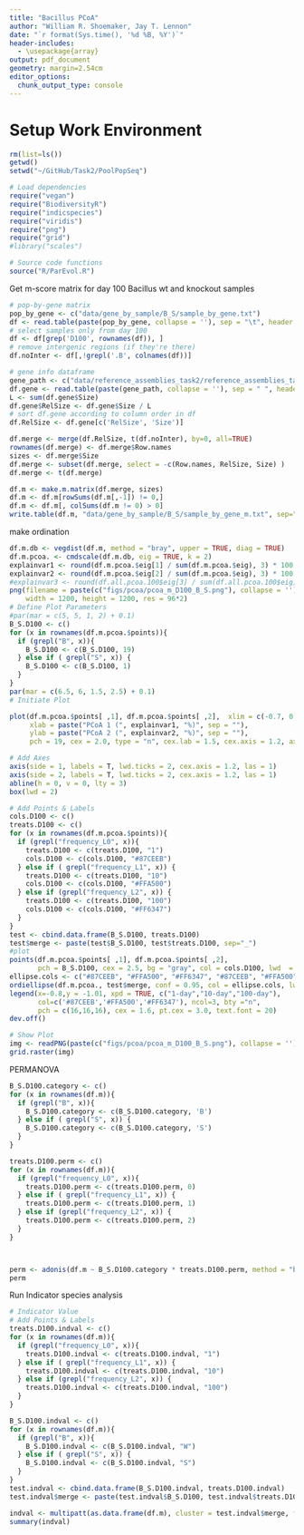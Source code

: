 ```yaml
---
title: "Bacillus PCoA"
author: "William R. Shoemaker, Jay T. Lennon"
date: "`r format(Sys.time(), '%d %B, %Y')`"
header-includes:
  - \usepackage{array}
output: pdf_document
geometry: margin=2.54cm
editor_options: 
  chunk_output_type: console
---
```


# Setup Work Environment

```r
rm(list=ls())
getwd()
setwd("~/GitHub/Task2/PoolPopSeq")

# Load dependencies
require("vegan")
require("BiodiversityR")
require("indicspecies")
require("viridis")
require("png")
require("grid")
#library("scales")

# Source code functions
source("R/ParEvol.R")
```

Get m-score matrix for day 100 Bacillus wt and knockout samples

```r
# pop-by-gene matrix
pop_by_gene <- c("data/gene_by_sample/B_S/sample_by_gene.txt")
df <- read.table(paste(pop_by_gene, collapse = ''), sep = "\t", header = TRUE, row.names = 1)
# select samples only from day 100
df <- df[grep('D100', rownames(df)), ]
# remove intergenic regions (if they're there)
df.noInter <- df[,!grepl('.B', colnames(df))]

# gene info dataframe
gene_path <- c("data/reference_assemblies_task2/reference_assemblies_task2_table/B.txt")
df.gene <- read.table(paste(gene_path, collapse = ''), sep = " ", header = TRUE, row.names = 1)
L <- sum(df.gene$Size)
df.gene$RelSize <- df.gene$Size / L
# sort df.gene according to column order in df
df.RelSize <- df.gene[c('RelSize', 'Size')]

df.merge <- merge(df.RelSize, t(df.noInter), by=0, all=TRUE)
rownames(df.merge) <- df.merge$Row.names
sizes <- df.merge$Size
df.merge <- subset(df.merge, select = -c(Row.names, RelSize, Size) )
df.merge <- t(df.merge)

df.m <- make.m.matrix(df.merge, sizes)
df.m <- df.m[rowSums(df.m[,-1]) != 0,]
df.m <- df.m[, colSums(df.m != 0) > 0]
write.table(df.m, "data/gene_by_sample/B_S/sample_by_gene_m.txt", sep="\t")

```


make ordination
```r
df.m.db <- vegdist(df.m, method = "bray", upper = TRUE, diag = TRUE)
df.m.pcoa. <- cmdscale(df.m.db, eig = TRUE, k = 2) 
explainvar1 <- round(df.m.pcoa.$eig[1] / sum(df.m.pcoa.$eig), 3) * 100
explainvar2 <- round(df.m.pcoa.$eig[2] / sum(df.m.pcoa.$eig), 3) * 100
#explainvar3 <- round(df.all.pcoa.100$eig[3] / sum(df.all.pcoa.100$eig), 3) * 100
png(filename = paste(c("figs/pcoa/pcoa_m_D100_B_S.png"), collapse = ''),
    width = 1200, height = 1200, res = 96*2)
# Define Plot Parameters
#par(mar = c(5, 5, 1, 2) + 0.1)
B_S.D100 <- c()
for (x in rownames(df.m.pcoa.$points)){
  if (grepl("B", x)){
    B_S.D100 <- c(B_S.D100, 19)
  } else if ( grepl("S", x)) {
    B_S.D100 <- c(B_S.D100, 1)
  } 
}
par(mar = c(6.5, 6, 1.5, 2.5) + 0.1)
# Initiate Plot

plot(df.m.pcoa.$points[ ,1], df.m.pcoa.$points[ ,2],  xlim = c(-0.7, 0.7), ylim = c(-0.7, 0.7),
     xlab = paste("PCoA 1 (", explainvar1, "%)", sep = ""),
     ylab = paste("PCoA 2 (", explainvar2, "%)", sep = ""),
     pch = 19, cex = 2.0, type = "n", cex.lab = 1.5, cex.axis = 1.2, axes = FALSE)

# Add Axes
axis(side = 1, labels = T, lwd.ticks = 2, cex.axis = 1.2, las = 1)
axis(side = 2, labels = T, lwd.ticks = 2, cex.axis = 1.2, las = 1)
abline(h = 0, v = 0, lty = 3)
box(lwd = 2)

# Add Points & Labels
cols.D100 <- c()
treats.D100 <- c()
for (x in rownames(df.m.pcoa.$points)){
  if (grepl("frequency_L0", x)){
    treats.D100 <- c(treats.D100, "1")
    cols.D100 <- c(cols.D100, "#87CEEB")
  } else if ( grepl("frequency_L1", x)) {
    treats.D100 <- c(treats.D100, "10")
    cols.D100 <- c(cols.D100, "#FFA500")
  } else if (grepl("frequency_L2", x)) {
    treats.D100 <- c(treats.D100, "100")
    cols.D100 <- c(cols.D100, "#FF6347")
  }
}
test <- cbind.data.frame(B_S.D100, treats.D100)
test$merge <- paste(test$B_S.D100, test$treats.D100, sep="_")
#plot
points(df.m.pcoa.$points[ ,1], df.m.pcoa.$points[ ,2],
       pch = B_S.D100, cex = 2.5, bg = "gray", col = cols.D100, lwd  = 3)
ellipse.cols <- c("#87CEEB", "#FFA500", "#FF6347", "#87CEEB", "#FFA500", "#FF6347")
ordiellipse(df.m.pcoa., test$merge, conf = 0.95, col = ellipse.cols, lwd=2)
legend(x=-0.8,y = -1.01, xpd = TRUE, c("1-day","10-day","100-day"), 
       col=c('#87CEEB','#FFA500','#FF6347'), ncol=3, bty ="n", 
       pch = c(16,16,16), cex = 1.6, pt.cex = 3.0, text.font = 20)
dev.off()

# Show Plot
img <- readPNG(paste(c("figs/pcoa/pcoa_m_D100_B_S.png"), collapse = ''))
grid.raster(img)

```

PERMANOVA

```r
B_S.D100.category <- c()
for (x in rownames(df.m)){
  if (grepl("B", x)){
    B_S.D100.category <- c(B_S.D100.category, 'B')
  } else if ( grepl("S", x)) {
    B_S.D100.category <- c(B_S.D100.category, 'S')
  } 
}

treats.D100.perm <- c()
for (x in rownames(df.m)){
  if (grepl("frequency_L0", x)){
    treats.D100.perm <- c(treats.D100.perm, 0)
  } else if ( grepl("frequency_L1", x)) {
    treats.D100.perm <- c(treats.D100.perm, 1)
  } else if (grepl("frequency_L2", x)) {
    treats.D100.perm <- c(treats.D100.perm, 2)
  }
}



perm <- adonis(df.m ~ B_S.D100.category * treats.D100.perm, method = "bray", permutations = 999)
perm
```


Run Indicator species analysis


```r
# Indicator Value
# Add Points & Labels
treats.D100.indval <- c()
for (x in rownames(df.m)){
  if (grepl("frequency_L0", x)){
    treats.D100.indval <- c(treats.D100.indval, "1")
  } else if ( grepl("frequency_L1", x)) {
    treats.D100.indval <- c(treats.D100.indval, "10")
  } else if (grepl("frequency_L2", x)) {
    treats.D100.indval <- c(treats.D100.indval, "100")
  }
}

B_S.D100.indval <- c()
for (x in rownames(df.m)){
  if (grepl("B", x)){
    B_S.D100.indval <- c(B_S.D100.indval, "W")
  } else if ( grepl("S", x)) {
    B_S.D100.indval <- c(B_S.D100.indval, "S")
  } 
}
test.indval <- cbind.data.frame(B_S.D100.indval, treats.D100.indval)
test.indval$merge <- paste(test.indval$B_S.D100, test.indval$treats.D100, sep="_")

indval <- multipatt(as.data.frame(df.m), cluster = test.indval$merge, func = "IndVal.g", control = how(nperm=999)) 
summary(indval)




```

